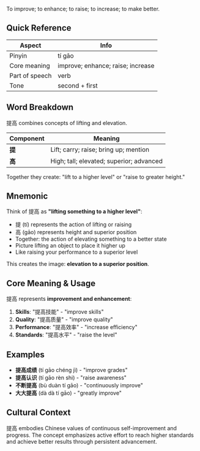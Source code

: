 To improve; to enhance; to raise; to increase; to make better.

## Quick Reference

| Aspect         | Info                              |
| -------------- | --------------------------------- |
| Pinyin         | tí gāo                            |
| Core meaning   | improve; enhance; raise; increase |
| Part of speech | verb                              |
| Tone           | second + first                    |

## Word Breakdown

提高 combines concepts of lifting and elevation.

| Component | Meaning                                  |
| --------- | ---------------------------------------- |
| **提**    | Lift; carry; raise; bring up; mention    |
| **高**    | High; tall; elevated; superior; advanced |

Together they create: "lift to a higher level" or "raise to greater height."

## Mnemonic

Think of 提高 as **"lifting something to a higher level"**:

- 提 (tí) represents the action of lifting or raising
- 高 (gāo) represents height and superior position
- Together: the action of elevating something to a better state
- Picture lifting an object to place it higher up
- Like raising your performance to a superior level

This creates the image: **elevation to a superior position**.

## Core Meaning & Usage

提高 represents **improvement and enhancement**:

1. **Skills**: "提高技能" - "improve skills"
2. **Quality**: "提高质量" - "improve quality"
3. **Performance**: "提高效率" - "increase efficiency"
4. **Standards**: "提高水平" - "raise the level"

## Examples

- **提高成绩** (tí gāo chéng jì) - "improve grades"
- **提高认识** (tí gāo rèn shi) - "raise awareness"
- **不断提高** (bù duàn tí gāo) - "continuously improve"
- **大大提高** (dà dà tí gāo) - "greatly improve"

## Cultural Context

提高 embodies Chinese values of continuous self-improvement and progress. The concept emphasizes
active effort to reach higher standards and achieve better results through persistent advancement.
